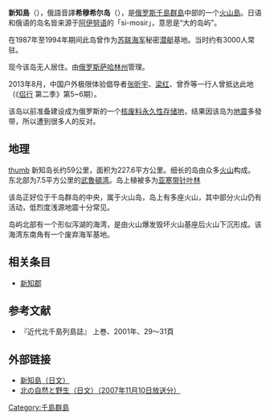 {{No footnotes|time=2017-09-03T22:06:14+00:00}}
{{Infobox Islands
| name          = 希穆希尔岛 / 新知島
| native name   = {{lang|ru|Симушир}}<br>{{lang|ja|新知島}}
| image name    = Simushir ISS015-E-26171.jpg
| image caption = 卫星图片里的新知島
| area          = 
| area_km2         =227.6
| area_sqmi        =
| location      = [[鄂霍茨克海|鄂霍茨克海]]
| coordinates   = {{Coord|46|58|N|152|02|E|}}
| locator map      = 
| locator map size = 
| archipelago   = [[千岛群岛|千岛群岛]]
| country          = [[俄羅斯|俄羅斯]]
| country admin divisions title     = [[俄羅斯行政区划|行政区划]]
| country admin divisions           = [[薩哈林州|薩哈林州]]
| highest mount    = 新知岳
| elevation        = 1540m
| population    = 俄羅斯邊境警備隊駐紮
| population as of = 2011年
| ethnic groups =[[阿伊努人|阿伊努人]]、[[俄罗斯人|俄罗斯人]]
}}

'''新知島'''（{{jpn|j=新知島|hg=しんしるとう|rm=Shimshiru tō|f=y}}），俄語音譯'''希穆希尔岛'''（{{lang-rus|Симушир|Simushir}}），是[[俄罗斯|俄罗斯]][[千島群島|千島群島]]中部的一个[[火山島|火山島]]。日语和俄语的岛名皆来源于[[阿伊努语|阿伊努语]]的「si-mosir」，意思是“大的岛屿”。

在1987年至1994年期间此岛曾作为[[苏联海军|苏联海军]]秘密[[潜艇|潜艇]]基地。当时约有3000人常驻。

现今该岛无人居住。由[[俄罗斯|俄罗斯]][[萨哈林州|萨哈林州]]管理。

2013年8月，中国户外极限体验倡导者[[张昕宇|张昕宇]]、[[梁红|梁红]]、曾乔等一行人曾抵达此地（《[[侣行|侣行]] 第二季》第5~6期）。

该岛以前准备建设成为俄罗斯的一个[[核废料|核废料]][[最終處置|永久性存储地]]，结果因该岛为[[地震|地震]]多發带，所以遭到很多人的反对。

== 地理 ==
[[file:Kuriles_Simushir.PNG|thumb]]
新知岛长约59公里，面积为227.6平方公里。细长的岛由众多[[火山|火山]]构成。东北部为7.5平方公里的[[武魯頓湾|武魯頓湾]]。岛上植被多为[[亚寒带针叶林|亚寒带针叶林]]

该岛正好位于千岛群岛的中央，属于火山岛，岛上有多座火山，其中部分火山仍有活动，低烈度浅源地震十分常见。

岛屿北部有一个形似泻湖的海湾，是由火山爆发毁坏火山基座后火山下沉形成。该海湾东南角有一个废弃海军基地。

== 相关条目 ==
* [[新知郡|新知郡]]

== 参考文献 ==
{{refbegin}}
* 『近代北千島列島誌』 上巻、2001年、29～31頁
{{refend}}

== 外部链接 ==
* [https://web.archive.org/web/20101214215750/http://ersdac.or.jp/todayData/069/pict_j.html 新知島（日文）]
* [http://www.htb.co.jp/shizen/archives_071110.html 北の自然と野生（日文）（2007年11月10日放送分）] {{Wayback|url=http://www.htb.co.jp/shizen/archives_071110.html |date=20150611105238 }}

{{千島群島}}

{{Authority control}}
[[Category:千島群島|Category:千島群島]]